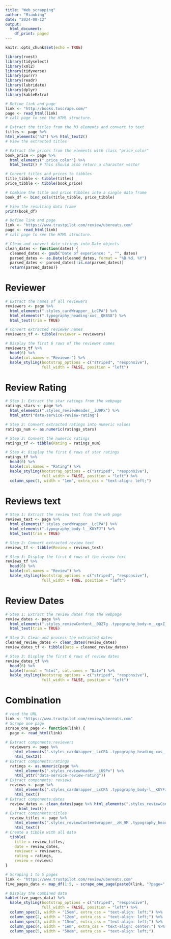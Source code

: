 ```yaml
---
title: "Web_scrapping"
author: "Miaobing"
date: "2024-08-12"
output:
  html_document:
    df_print: paged
---
```


```r
knitr::opts_chunk$set(echo = TRUE)
```

```r
library(rvest)
library(tidyselect)
library(xml2)
library(tidyverse)
library(purrr)
library(readr)
library(lubridate)
library(dplyr)
library(kableExtra)
```

```r
# Define link and page
link <- "http://books.toscrape.com/"
page <- read_html(link)
# call page to see the HTML structure.
```

```r
# Extract the titles from the h3 elements and convert to text
titles <- page %>%
html_elements("h3") %>% html_text2()
# View the extracted titles
```

```r
# Extract the prices from the elements with class "price_color"
book_price <- page %>%
  html_elements(".price_color") %>%
  html_text2() # This should also return a character vector

# Convert titles and prices to tibbles
title_tibble <- tibble(titles)
price_tibble <- tibble(book_price)

# Combine the title and price tibbles into a single data frame
book_df <- bind_cols(title_tibble, price_tibble)

# View the resulting data frame
print(book_df)
```
```r
# Define link and page
link <- "https://www.trustpilot.com/review/ubereats.com"
page <- read_html(link)
# call page to see the HTML structure.
```

```r
# Clean and convert date strings into Date objects
clean_dates <- function(dates) {
  cleaned_dates <- gsub("Date of experience: ", "", dates)
  parsed_dates <- as.Date(cleaned_dates, format = "%B %d, %Y")
  parsed_dates <- parsed_dates[!is.na(parsed_dates)]
  return(parsed_dates)}
```

# Reviewer
```r
# Extract the names of all reviewers
reviewers <- page %>%
  html_elements(".styles_cardWrapper__LcCPA") %>%
  html_elements(".typography_heading-xxs__QKBS8") %>%
  html_text(trim = TRUE)

# Convert extracted reviewer names
reviewers_tf <- tibble(reviewer = reviewers)

# Display the first 6 rows of the reviewer names
reviewers_tf %>%
  head(6) %>%
  kable(col.names = "Reviewer") %>%
  kable_styling(bootstrap_options = c("striped", "responsive"),
                full_width = FALSE, position = "left")
```

# Review Rating
```r
# Step 1: Extract the star ratings from the webpage
ratings_stars <- page %>%
  html_elements(".styles_reviewHeader__iU9Px") %>%
  html_attr("data-service-review-rating")

# Step 2: Convert extracted ratings into numeric values
ratings_num <- as.numeric(ratings_stars)

# Step 3: Convert the numeric ratings
ratings_tf <- tibble(Rating = ratings_num)

# Step 4: Display the first 6 rows of star ratings
ratings_tf %>%
  head(6) %>%
  kable(col.names = "Rating") %>%
  kable_styling(bootstrap_options = c("striped", "responsive"),
                full_width = FALSE, position = "left") %>%
  column_spec(1, width = "1em", extra_css = "text-align: left;")

```

# Reviews text
```r
# Step 1: Extract the review text from the web page
reviews_text <- page %>%
  html_elements(".styles_cardWrapper__LcCPA") %>%
  html_elements(".typography_body-l__KUYFJ") %>%
  html_text(trim = TRUE)

# Step 2: Convert extracted review text
reviews_tf <- tibble(Review = reviews_text)

# Step 3: Display the first 6 rows of the review text
reviews_tf %>%
  head(6) %>%
  kable(col.names = "Review") %>%
  kable_styling(bootstrap_options = c("striped", "responsive"),
                full_width = TRUE, position = "left")

```
# Review Dates
```r
# Step 1: Extract the review dates from the webpage
review_dates <- page %>%
  html_elements(".styles_reviewContent__0Q2Tg .typography_body-m__xgxZ_") %>%
  html_text(trim = TRUE)

# Step 2: Clean and process the extracted dates 
cleaned_review_dates <- clean_dates(review_dates) 
review_dates_tf <- tibble(Date = cleaned_review_dates)

# Step 3: Display the first 6 rows of review dates 
review_dates_tf %>%
  head(6) %>%
  kable(format = "html", col.names = "Date") %>%
  kable_styling(bootstrap_options = c("striped", "responsive"),
                full_width = FALSE, position = "left")
```
# Combination
```r
# read the URL
link <- "https://www.trustpilot.com/review/ubereats.com"
# Scrape one page
scrape_one_page <- function(link) {
  page <- read_html(link)
  
# Extract components:reviewers
  reviewers <- page %>%
    html_elements(".styles_cardWrapper__LcCPA .typography_heading-xxs__QKBS8") %>%
    html_text2()
# Extract components:ratings
  ratings <- as.numeric(page %>%
    html_elements(".styles_reviewHeader__iU9Px") %>%
    html_attr("data-service-review-rating"))
# Extract components: reviews
  reviews <- page %>%
    html_elements(".styles_cardWrapper__LcCPA .typography_body-l__KUYFJ") %>%
    html_text()
# Extract components:dates
  review_dates <- clean_dates(page %>% html_elements(".styles_reviewContent__0Q2Tg .typography_body-m__xgxZ_") %>%
      html_text())
# Extract components:titles
  review_titles <- page %>%
    html_elements(".styles_reviewContentwrapper__zH_9M .typography_heading-s__f7029") %>%
    html_text()
# Create a tibble with all data
  tibble(
    title = review_titles,
    date = review_dates,
    reviewer = reviewers,
    rating = ratings,
    review = reviews)
}

# Scraping 1 to 5 pages
link <- "https://www.trustpilot.com/review/ubereats.com"
five_pages_data <- map_df(1:5, ~ scrape_one_page(paste0(link, "?page=", .x)))

# Display the combined data
kable(five_pages_data) %>%
  kable_styling(bootstrap_options = c("striped", "responsive"),
                full_width = FALSE, position = "left") %>%
  column_spec(1, width = "15em", extra_css = "text-align: left;") %>%
  column_spec(2, width = "12em", extra_css = "text-align: left;") %>%
  column_spec(3, width = "15em", extra_css = "text-align: left;") %>%
  column_spec(4, width = "1em", extra_css = "text-align: center;") %>%
  column_spec(5, width = "50em", extra_css = "text-align: left;")

```
